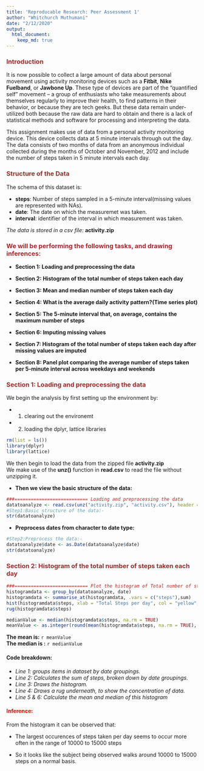 ```yaml
---
title: 'Reproducable Research: Peer Assessment 1'
author: "Whitchurch Muthumani"
date: "2/12/2020"
output: 
  html_document:
    keep_md: true
---
```


### <span style="color: brown">Introduction</span>
It is now possible to collect a large amount of data about personal movement using activity monitoring devices such as a **Fitbit**, **Nike Fuelband**, or **Jawbone Up**. These type of devices are part of the "quantified self" movement -- a group of enthusiasts who take measurements about themselves regularly to improve their health, to find patterns in their behavior, or because they are tech geeks. But these data remain under-utilized both because the raw data are hard to obtain and there is a lack of statistical methods and software for processing and interpreting the data.

This assignment makes use of data from a personal activity monitoring device. This device collects data at 5 minute intervals through out the day. The data consists of two months of data from an anonymous individual collected during the months of October and November, 2012 and include the number of steps taken in 5 minute intervals each day.

### <span style="color: brown">Structure of the Data</span>
The schema of this dataset is:  


 * **steps**: Number of steps sampled in a 5-minute interval(missing values are represented with NAs).
 * **date**: The date on which the measuremet was taken.
 * **interval**: identifier of the interval in which measurement was taken.

*The data is stored in a csv file:* **activity.zip**

### <span style="color: brown">We will be performing the following tasks, and drawing inferences:</span>

- **Section 1: Loading and preprocessing the data**

- **Section 2: Histogram of the total number of steps taken each day**

- **Section 3: Mean and median number of steps taken each day **

- **Section 4: What is the average daily activity pattern?(Time series plot)**

- **Section 5: The 5-minute interval that, on average, contains the maximum number of steps**

- **Section 6: Imputing missing values**

- **Section 7: Histogram of the total number of steps taken each day after missing values are imputed**

- **Section 8: Panel plot comparing the average number of steps taken per 5-minute interval across weekdays and weekends**  


### <span style="color: brown">Section 1: Loading and preprocessing the data</span>

We begin the analysis by first setting up the environment by:  

- 1. clearing out the environemt
- 2. loading the dplyr, lattice libraries
```r
rm(list = ls())
library(dplyr)
library(lattice)
```

We then begin to load the data from the zipped file **activity.zip**  
We make use of the **unz()** function in **read.csv** to read the file without unzipping it.  

* **Then we view the basic structure of the data:** 

```r
###=========================== Loading and preprocessing the data
datatoanalyze <- read.csv(unz("activity.zip", "activity.csv"), header = TRUE)
#Step1:Basic structure of the data:-
str(datatoanalyze)
```


* **Preprocess dates from character to date type: **
```r
#Step2:Preprocess the data:-
datatoanalyze$date <- as.Date(datatoanalyze$date)
str(datatoanalyze)
```


### <span style="color: brown">Section 2: Histogram of the total number of steps taken each day </span> 
```r
###=========================== Plot the histogram of Total number of steps taken each day:-
histogramdata <- group_by(datatoanalyze, date)
histogramdata <- summarise_at(histogramdata, .vars = c("steps"),sum)
hist(histogramdata$steps, xlab = "Total Steps per day", col = "yellow", main  ="Total steps per day", ylim = c(0,40))
rug(histogramdata$steps) 

medianValue <- median(histogramdata$steps, na.rm = TRUE)
meanValue <- as.integer(round(mean(histogramdata$steps, na.rm = TRUE), digits = 0))

```

**The mean is:** `r meanValue`  
**The median is :** `r medianValue`  

#### Code breakdown:
- *Line 1: groups items in dataset by date groupings.*
- *Line 2: Calculates the sum of steps, broken down by date groupings.*
- *Line 3: Draws the histogram.*
- *Line 4: Draws a rug underneath, to show the concentration of data.*
- *Line 5 & 6: Calculate the mean and median of this histogram*  

#### <span style="color:red">Inference:<span>    
From the histogram it can be observed that: 

- The largest occurences of steps taken per day seems to occur more often in the range of 10000 to 15000 steps  

- So it looks like the subject being observed walks around 10000 to 15000 steps on a normal basis.

